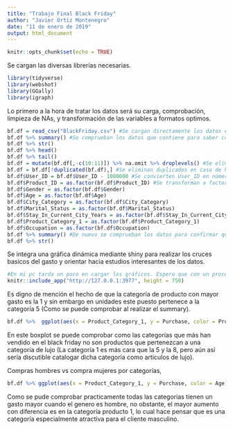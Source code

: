 ```yaml
---
title: "Trabajo Final Black Friday"
author: "Javier Ortiz Montenegro"
date: "11 de enero de 2019"
output: html_document
---
```


```r
knitr::opts_chunk$set(echo = TRUE)
```

Se cargan las diversas librerías necesarias.

```r
library(tidyverse)
library(webshot)
library(GGally)
library(igraph)
```

Lo primero a la hora de tratar los datos será su carga, comprobación, limpieza de NAs, y transformación de las variables a formatos optimos.

```r
bf.df = read_csv("BlackFriday.csv") #Se cargan directamente los datos en una tibble
bf.df %>% summary() #Se comprueban los datos que contiene para saber como tratarlos
bf.df %>% str()
bf.df %>% head() 
bf.df %>% tail()
bf.df = mutate(bf.df[,-c(10:11)]) %>% na.omit %>% droplevels() #Se eliminan NAs (Especialmente concentrados en las columnas Product_Category 2 y 3)
bf.df = bf.df[!duplicated(bf.df),] #Se eliminan duplicados en caso de haberlos
bf.df$User_ID = bf.df$User_ID - 1000000 #Se convierten User_ID en números del 1 al 6040
bf.df$Product_ID = as.factor(bf.df$Product_ID) #Se transforman a factor los datos que se considera oportuno
bf.df$Gender = as.factor(bf.df$Gender)
bf.df$Age = as.factor(bf.df$Age)
bf.df$City_Category = as.factor(bf.df$City_Category)
bf.df$Marital_Status = as.factor(bf.df$Marital_Status)
bf.df$Stay_In_Current_City_Years = as.factor(bf.df$Stay_In_Current_City_Years)
bf.df$Product_Category_1 = as.factor(bf.df$Product_Category_1)
bf.df$Occupation = as.factor(bf.df$Occupation)
bf.df %>% summary() #De nuevo se comprueban los datos para confirmar que ya estén "limpios"
bf.df %>% str()
```

Se integra una gráfica dinámica mediante shiny para realizar los cruces basicos del gasto y orientar hacia estudios interesantes de los datos.

```r
#En mi pc tarda un poco en cargar los gráficos. Espero que con un procesador más potente sea más fluido.
knitr::include_app("http://127.0.0.1:3977", height = 750)
```

Es digno de mención el hecho de que la categoría de producto con mayor gasto es la 1 y sin embargo en unidades este puesto pertenece a la categoría 5 (Como se puede comprobar al realizar el summary).

```r
bf.df %>%  ggplot(aes(x = Product_Category_1, y = Purchase, color = Product_Category_1)) + geom_boxplot(show.legend = F) + xlab("Categoría de producto") + ylab("Gasto") + ggtitle("Gasto por categoría de producto") + theme(plot.title = element_text(hjust = 0.5))
```

En este boxplot se puede comprobar como las categorías que más han vendido en el black friday no son productos que pertenezcan a una categoría de lujo (La categoría 1 es más cara que la 5 y la 8, pero aún así sería discutible catalogar dicha categoría como articulos de lujo).


Compras hombres vs compra mujeres por categorías, 

```r
bf.df %>% ggplot(aes(x = Product_Category_1, y = Purchase, color = Age)) + geom_bar(show.legend = T, stat = "identity") + xlab("Categoría de producto") + ylab("Gasto") + ggtitle("Gasto por categoría de producto mujeres frente a hombres") + facet_wrap(~ Gender) + theme(plot.title = element_text(hjust = 0.5))
```

Como se pude comprobar practicamente todas las categorías tienen un gasto mayor cuando el genero es hombre, no obstante, el mayor aumento con diferencia es en la categoría producto 1, lo cual hace pensar que es una categoría especialmente atractiva para el cliente masculino.




